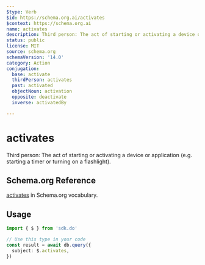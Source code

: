 ```yaml
---
$type: Verb
$id: https://schema.org.ai/activates
$context: https://schema.org.ai
name: activates
description: Third person: The act of starting or activating a device or application (e.g. starting a timer or turning on a flashlight).
status: public
license: MIT
source: schema.org
schemaVersion: '14.0'
category: Action
conjugation:
  base: activate
  thirdPerson: activates
  past: activated
  objectNoun: activation
  opposite: deactivate
  inverse: activatedBy

---
```


# activates

Third person: The act of starting or activating a device or application (e.g. starting a timer or turning on a flashlight).

## Schema.org Reference

[activates](https://schema.org/ActivateAction) in Schema.org vocabulary.

## Usage

```typescript
import { $ } from 'sdk.do'

// Use this type in your code
const result = await db.query({
  subject: $.activates,
})
```
